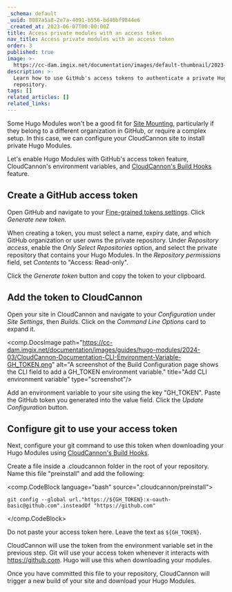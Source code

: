 ```yaml
---
_schema: default
_uuid: 8087a5a8-2e7a-4091-b556-bd40bf9844e6
_created_at: 2023-06-07T00:00:00Z
title: Access private modules with an access token
nav_title: Access private modules with an access token
order: 3
published: true
image: >-
  https://cc-dam.imgix.net/documentation/images/default-thumbnail/2023-Q4/CloudCannon-Documentation-Thumbnail.png
description: >-
  Learn how to use GitHub's access tokens to authenticate a private Hugo Modules
  repository.
tags: []
related_articles: []
related_links:
---
```

Some Hugo Modules won't be a good fit for [Site Mounting](/documentation/articles/what-is-site-mounting/), particularly if they belong to a different organization in GitHub, or require a complex setup. In this case, we can configure your CloudCannon site to install private Hugo Modules.

Let's enable Hugo Modules with GitHub's access token feature, CloudCannon's environment variables, and [CloudCannon's Build Hooks](https://cloudcannon.com/documentation/articles/extending-your-build-process-with-hooks/) feature.

## Create a GitHub access token

Open GitHub and navigate to your [Fine-grained tokens settings](https://github.com/settings/tokens?type=beta). Click *Generate new token.*

When creating a token, you must select a name, expiry date, and which GitHub organization or user owns the private repository. Under *Repository access*, enable the *Only Select Repositories* option, and select the private repository that contains your Hugo Modules. In the *Repository permissions* field, set *Contents* to "Access: Read-only".

Click the *Generate token* button and copy the token to your clipboard.

## Add the token to CloudCannon

Open your site in CloudCannon and navigate to your *Configuration* under *Site Settings*, then *Builds*. Click on the *Command Line Options* card to expand it.

<comp.DocsImage path="https://cc-dam.imgix.net/documentation/images/guides/hugo-modules/2024-03/CloudCannon-Documentation-CLI-Environment-Variable-GH_TOKEN.png" alt="A screenshot of the Build Configuration page shows the CLI field to add a GH_TOKEN environment variable." title="Add CLI environment variable" type="screenshot"/>

Add an environment variable to your site using the key "GH\_TOKEN". Paste the GitHub token you generated into the value field. Click the *Update Configuration* button.

## Configure git to use your access token

Next, configure your git command to use this token when downloading your Hugo Modules using [CloudCannon's Build Hooks](https://cloudcannon.com/documentation/articles/extending-your-build-process-with-hooks/).

Create a file inside a .cloudcannon folder in the root of your repository. Name this file "preinstall" and add the following:

<comp.CodeBlock language="bash" source=".cloudcannon/preinstall">
```
git config --global url."https://${GH_TOKEN}:x-oauth-basic@github.com".insteadOf "https://github.com"
```
</comp.CodeBlock>

Do not paste your access token here. Leave the text as `${GH_TOKEN}`.

CloudCannon will use the token from the environment variable set in the previous step. Git will use your access token whenever it interacts with https://github.com. Hugo will use this when downloading your modules.

Once you have committed this file to your repository, CloudCannon will trigger a new build of your site and download your Hugo Modules.